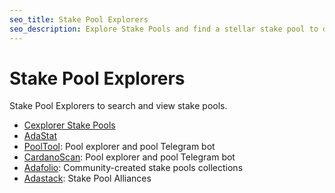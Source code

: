 ```yaml
---
seo_title: Stake Pool Explorers
seo_description: Explore Stake Pools and find a stellar stake pool to delegate to. Compare pools to make informed decisions.  Earn rewards and promote decentralization.
---
```


# Stake Pool Explorers

Stake Pool Explorers to search and view stake pools.

- [Cexplorer Stake Pools](https://cexplorer.io/pool)
- [AdaStat](https://adastat.net/pools)
- [PoolTool](https://pooltool.io/pools): Pool explorer and pool Telegram bot
- [CardanoScan](https://cardanoscan.io/pools): Pool explorer and pool Telegram bot
- [Adafolio](https://adafolio.com/): Community-created stake pools collections
- [Adastack](https://www.adastack.io/staking/stake_pool_alliances): Stake Pool Alliances
